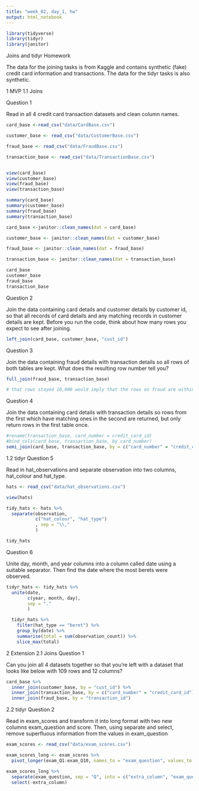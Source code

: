 ```yaml
---
title: "week_02, day_1, hw"
output: html_notebook
---
```



```r
library(tidyverse)
library(tidyr)
library(janitor)

```

Joins and tidyr Homework


The data for the joining tasks is from Kaggle and contains synthetic (fake) credit card information and transactions. The data for the tidyr tasks is also synthetic.


#########
1 MVP
1.1 Joins

Question 1

Read in all 4 credit card transaction datasets and clean column names.


```r
card_base <-read_csv("data/CardBase.csv")

customer_base <- read_csv("data/CustomerBase.csv")

fraud_base <- read_csv("data/FraudBase.csv")

transaction_base <- read_csv("data/TransactionBase.csv")


view(card_base)
view(customer_base)
view(fraud_base)
view(transaction_base)

```
```r
summary(card_base)
summary(customer_base)
summary(fraud_base)
summary(transaction_base)
```
```r
card_base <-janitor::clean_names(dat = card_base)

customer_base <- janitor::clean_names(dat = customer_base)

fraud_base <- janitor::clean_names(dat = fraud_base)

transaction_base <- janitor::clean_names(dat = transaction_base)

card_base
customer_base
fraud_base
transaction_base
```


Question 2

Join the data containing card details and customer details by customer id, so that all records of card details and any matching records in customer details are kept. Before you run the code, think about how many rows you expect to see after joining.

```r
left_join(card_base, customer_base, "cust_id")


```


Question 3

Join the data containing fraud details with transaction details so all rows of both tables are kept. What does the resulting row number tell you?

```r
full_join(fraud_base, transaction_base)

# that rows stayed 10,000 would imply that the rows on fraud are within the transaction
```


Question 4

Join the data containing card details with transaction details so rows from the first which have matching ones in the second are returned, but only return rows in the first table once.

```r
#rename(transaction_base, card_number = credit_card_id)
#bind_cols(card_base, transaction_base, by card_number)
semi_join(card_base, transaction_base, by = c("card_number" = "credit_card_id"))
```



#########
1.2 tidyr
Question 5

Read in hat_observations and separate observation into two columns, hat_colour and hat_type.

```r
hats <- read_csv("data/hat_observations.csv")

view(hats)
```
```r
tidy_hats <- hats %>% 
  separate(observation,
           c("hat_colour", "hat_type")
           , sep = "\\,"
           )

tidy_hats
```



Question 6

Unite day, month, and year columns into a column called date using a suitable separator. Then find the date where the most berets were observed.

```r
tidyr_hats <- tidy_hats %>%
  unite(date,
        c(year, month, day),
        sep = "."
        )

  tidyr_hats %>% 
    filter(hat_type == "beret") %>% 
    group_by(date) %>% 
    summarise(total = sum(observation_count)) %>% 
    slice_max(total)

```





##############################################
2 Extension
2.1 Joins
Question 1

Can you join all 4 datasets together so that you’re left with a dataset that looks like below with 109 rows and 12 columns?

```r
card_base %>% 
  inner_join(customer_base, by = "cust_id") %>% 
  inner_join(transaction_base, by = c("card_number" = "credit_card_id")) %>% 
  inner_join(fraud_base, by = "transaction_id")
```


2.2 tidyr
Question 2

Read in exam_scores and transform it into long format with two new columns exam_question and score. Then, using separate and select, remove superfluous information from the values in exam_question

```r
exam_scores <- read_csv("data/exam_scores.csv")

exam_scores_long <- exam_scores %>% 
  pivot_longer(exam_Q1:exam_Q10, names_to = "exam_question", values_to = "score") 

exam_scores_long %>% 
  separate(exam_question, sep = "Q", into = c("extra_column", "exam_question")) %>% 
  select(-extra_column)
```

